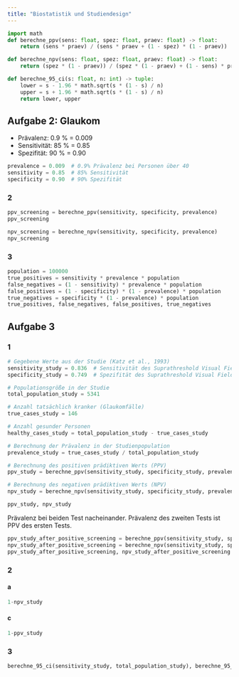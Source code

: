 ```yaml
---
title: "Biostatistik und Studiendesign"
---
```


```python
import math
def berechne_ppv(sens: float, spez: float, praev: float) -> float:
    return (sens * praev) / (sens * praev + (1 - spez) * (1 - praev))

def berechne_npv(sens: float, spez: float, praev: float) -> float:
    return (spez * (1 - praev)) / (spez * (1 - praev) + (1 - sens) * praev)

def berechne_95_ci(s: float, n: int) -> tuple:
    lower = s - 1.96 * math.sqrt(s * (1 - s) / n)
    upper = s + 1.96 * math.sqrt(s * (1 - s) / n)
    return lower, upper
```

## Aufgabe 2: Glaukom

- Prävalenz: 0.9 % = 0.009
- Sensitivität: 85 % = 0.85
- Spezifität: 90 % = 0.90

```python
prevalence = 0.009  # 0.9% Prävalenz bei Personen über 40
sensitivity = 0.85  # 85% Sensitivität
specificity = 0.90  # 90% Spezifität
```

### 2

```python
ppv_screening = berechne_ppv(sensitivity, specificity, prevalence)
ppv_screening
```

```python
npv_screening = berechne_npv(sensitivity, specificity, prevalence)
npv_screening
```

### 3

```python
population = 100000
true_positives = sensitivity * prevalence * population
false_negatives = (1 - sensitivity) * prevalence * population
false_positives = (1 - specificity) * (1 - prevalence) * population
true_negatives = specificity * (1 - prevalence) * population
true_positives, false_negatives, false_positives, true_negatives
```

## Aufgabe 3

### 1

```python
# Gegebene Werte aus der Studie (Katz et al., 1993)
sensitivity_study = 0.836  # Sensitivität des Suprathreshold Visual Field Test
specificity_study = 0.749  # Spezifität des Suprathreshold Visual Field Test

# Populationsgröße in der Studie
total_population_study = 5341  

# Anzahl tatsächlich kranker (Glaukomfälle)
true_cases_study = 146  

# Anzahl gesunder Personen
healthy_cases_study = total_population_study - true_cases_study  

# Berechnung der Prävalenz in der Studienpopulation
prevalence_study = true_cases_study / total_population_study  

# Berechnung des positiven prädiktiven Werts (PPV)
ppv_study = berechne_ppv(sensitivity_study, specificity_study, prevalence_study)

# Berechnung des negativen prädiktiven Werts (NPV)
npv_study = berechne_npv(sensitivity_study, specificity_study, prevalence_study)

ppv_study, npv_study
```

Prävalenz bei beiden Test nacheinander. Prävalenz des zweiten Tests ist PPV des ersten Tests.
```python
ppv_study_after_positive_screening = berechne_ppv(sensitivity_study, specificity_study, ppv_screening)
npv_study_after_positive_screening = berechne_npv(sensitivity_study, specificity_study, ppv_screening)
ppv_study_after_positive_screening, npv_study_after_positive_screening
```

### 2

#### a

```python
1-npv_study
```

#### c

```python
1-ppv_study
```

### 3

```python
berechne_95_ci(sensitivity_study, total_population_study), berechne_95_ci(specificity_study, total_population_study)
```